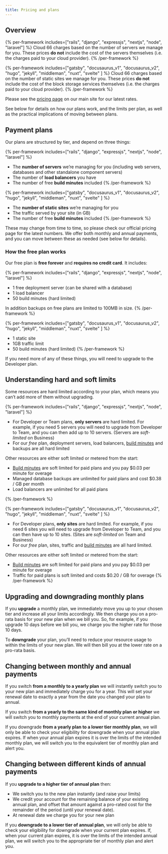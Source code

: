 ```yaml
---
title: Pricing and plans
---
```


## Overview

{% per-framework includes=["rails", "django", "expressjs", "nextjs", "node", "laravel"] %}
Cloud 66 charges based on the number of servers we manage for you. These prices **do not** include the cost of the servers themselves (i.e. the charges paid to your cloud provider).
{% /per-framework %}

{% per-framework includes=["gatsby", "docusaurus_v1", "docusaurus_v2", "hugo", "jekyll", "middleman", "nuxt", "svelte" ] %}
Cloud 66 charges based on the number of static sites we manage for you. These prices **do not** include the cost of the block storage services themselves (i.e. the charges paid to your cloud provider).
{% /per-framework %}

Please see the [pricing page](https://www.cloud66.com/pricing) on our main site for our latest rates.

See below for details on how our plans work, and the limits per plan, as well as the practical implications of moving between plans. 

## Payment plans

Our plans are structured by tier, and depend on three things:

{% per-framework includes=["rails", "django", "expressjs", "nextjs", "node", "laravel"] %}
- The **number of servers** we’re managing for you (including web servers, databases and other standalone component servers)
- The number of **load balancers** you have
- The number of free **build minutes** included
{% /per-framework %}

{% per-framework includes=["gatsby", "docusaurus_v1", "docusaurus_v2", "hugo", "jekyll", "middleman", "nuxt", "svelte" ] %}
- The **number of static sites** we’re managing for you 
- The traffic served by your site (in GB)
- The number of free **build minutes** included
{% /per-framework %}

These may change from time to time, so please check our official pricing page for the latest numbers. We offer both monthly and annual payments, and you can move between these as needed (see below for details).

### How the free plan works

Our free plan is **free forever** and **requires no credit card**. It includes:

{% per-framework includes=["rails", "django", "expressjs", "nextjs", "node", "laravel"] %}
- 1 free deployment server (can be shared with a database)
- 1 load balancer
- 50 build minutes (hard limited)

In addition backups on free plans are limited to 100MB in size. 
{% /per-framework %}

{% per-framework includes=["gatsby", "docusaurus_v1", "docusaurus_v2", "hugo", "jekyll", "middleman", "nuxt", "svelte" ] %}
- 1 static site
- 1GB traffic limit
- 50 build minutes (hard limited)
{% /per-framework %}

If you need more of any of these things, you will need to upgrade to the Developer plan.

## Understanding hard and soft limits

Some resources are hard limited according to your plan, which means you can’t add more of them without upgrading. 

{% per-framework includes=["rails", "django", "expressjs", "nextjs", "node", "laravel"] %}
- For Developer or Team plans, **only servers** are hard limited. For example, if you need 5 servers you will need to upgrade from Developer to Team, and you can then add up to 10 servers. (Servers are *soft-limited* on Business)
- For our *free* plan, deployment servers, load balancers, [build minutes](/docs/account/build-minutes) and backups are all hard limited

Other resources are either soft limited or metered from the start: 

- [Build minutes](/docs/account/build-minutes) are soft limited for paid plans and you pay $0.03 per minute for overage
- Managed database backups are unlimited for paid plans and cost $0.38 / GB per month
- Load balancers are unlimited for all paid plans

{% /per-framework %}

{% per-framework includes=["gatsby", "docusaurus_v1", "docusaurus_v2", "hugo", "jekyll", "middleman", "nuxt", "svelte" ] %}
- For Developer plans, **only sites** are hard limited. For example, if you need 6 sites you will need to upgrade from Developer to Team, and you can then have up to 10 sites. (Sites are *soft-limited* on Team and Business)
- For our *free* plan, sites, traffic and [build minutes](/docs/account/build-minutes) are all hard limited.

Other resources are either soft limited or metered from the start: 

- [Build minutes](/docs/account/build-minutes) are soft limited for paid plans and you pay $0.03 per minute for overage
- Traffic for paid plans is soft limited and costs $0.20 / GB for overage
{% /per-framework %}


## Upgrading and downgrading monthly plans

If you **upgrade** a monthly plan, we immediately move you up to your chosen tier and increase all your limits accordingly. We then charge you on a pro-rata basis for your new plan when we bill you. So, for example, if you upgrade 10 days before we bill you, we charge you the higher rate for those 10 days. 

To **downgrade** your plan, you’ll need to reduce your resource usage to within the limits of your new plan. We will then bill you at the lower rate on a pro-rata basis. 

## Changing between monthly and annual payments

If you switch **from a monthly to a yearly plan** we will instantly switch you to your new plan and immediately charge you for a year. This will set your renewal date to exactly a year from the date you changed your plan to annual.

If you switch **from a yearly to the same kind of monthly plan or higher** we will switch you to monthly payments at the end of your current annual plan.

If you downgrade **from a yearly plan to a lower tier monthly plan**, we will only be able to check your eligibility for downgrade when your annual plan expires. If when your annual plan expires it is over the limits of the intended monthly plan, we will switch you to the equivalent tier of monthly plan and alert you. 

## Changing between different kinds of annual payments

If you **upgrade to a higher tier of annual plan** then:

- We switch you to the new plan instantly (and raise your limits)
- We credit your account for the remaining balance of your existing annual plan, and offset that amount against a pro-rated cost for the remainder of the period (until your renewal date).
- At renewal date we charge you for your new plan

If you **downgrade to a lower tier of annual plan**, we will only be able to check your eligibility for downgrade when your current plan expires. If, when your current plan expires, it is over the limits of the intended annual plan, we will switch you to the appropriate tier of monthly plan and alert you.